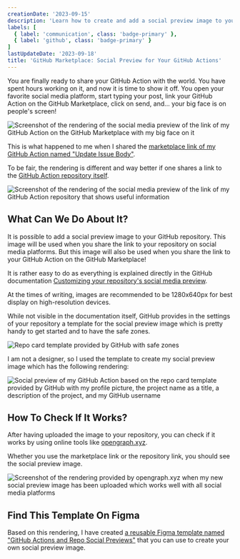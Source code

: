```yaml
---
creationDate: '2023-09-15'
description: 'Learn how to create and add a social preview image to your GitHub repository to have a better rendering when sharing on social media platforms the link of your GitHub Actions on the GitHub Marketplace.'
labels: [
  { label: 'communication', class: 'badge-primary' },
  { label: 'github', class: 'badge-primary' }
]
lastUpdateDate: '2023-09-18'
title: 'GitHub Marketplace: Social Preview for Your GitHub Actions'
---
```


<p class="lead">You are finally ready to share your GitHub Action with the world. You have spent hours working on it, and now it is time to show it off. You open your favorite social media platform, start typing your post, link your GitHub Action on the GitHub Marketplace, click on send, and... your big face is on people's screen!</p>

<img src="/images/github-marketplace-social-preview-for-your-github-actions-1.png" alt="Screenshot of the rendering of the social media preview of the link of my GitHub Action on the GitHub Marketplace with my big face on it" />

This is what happened to me when I shared the <a href="https://github.com/marketplace/actions/update-issue-body" target="_blank" rel="noopener">marketplace link of my GitHub Action named "Update Issue Body"</a>.

To be fair, the rendering is different and way better if one shares a link to the <a href="https://github.com/julien-deramond/update-issue-body" target="_blank" rel="noopener">GitHub Action repository itself</a>.

<img src="/images/github-marketplace-social-preview-for-your-github-actions-2.png" alt="Screenshot of the rendering of the social media preview of the link of my GitHub Action repository that shows useful information" />

## What Can We Do About It?

It is possible to add a social preview image to your GitHub repository. This image will be used when you share the link to your repository on social media platforms. But this image will also be used when you share the link to your GitHub Action on the GitHub Marketplace!

It is rather easy to do as everything is explained directly in the GitHub documentation <a href="https://docs.github.com/en/repositories/managing-your-repositorys-settings-and-features/customizing-your-repository/customizing-your-repositorys-social-media-preview" target="_blank" rel="noopener">Customizing your repository's social media preview</a>.

At the times of writing, images are recommended to be 1280x640px for best display on high-resolution devices.

While not visible in the documentation itself, GitHub provides in the settings of your repository a template for the social preview image which is pretty handy to get started and to have the safe zones.

<img src="/images/github-marketplace-social-preview-for-your-github-actions-3.png" alt="Repo card template provided by GitHub with safe zones" />

I am not a designer, so I used the template to create my social preview image which has the following rendering:

<img src="/images/github-marketplace-social-preview-for-your-github-actions-4.png" alt="Social preview of my GitHub Action based on the repo card template provided by GitHub with my profile picture, the project name as a title, a description of the project, and my GitHub username" class="border" />

## How To Check If It Works?

After having uploaded the image to your repository, you can check if it works by using online tools like <a href="https://www.opengraph.xyz/" target="_blank" rel="noopener">opengraph.xyz</a>.

Whether you use the marketplace link or the repository link, you should see the social preview image.

<img src="/images/github-marketplace-social-preview-for-your-github-actions-5.png" alt="Screenshot of the rendering provided by opengraph.xyz when my new social preview image has been uploaded which works well with all social media platforms" class="border" />

## Find This Template On Figma

Based on this rendering, I have created <a href="https://www.figma.com/community/file/1285681647987701740" target="_blank" rel="noopener">a reusable Figma template named "GitHub Actions and Repo Social Previews"</a> that you can use to create your own social preview image.
